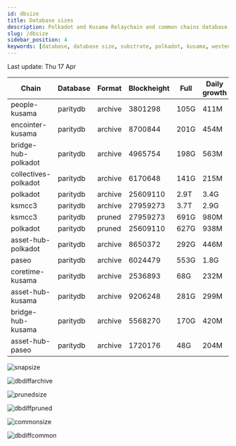 ```yaml
---
id: dbsize
title: Database sizes
description: Polkadot and Kusama Relaychain and common chains database sizes
slug: /dbsize
sidebar_position: 4
keywords: [database, database size, substrate, polkadot, kusama, westend]
---
```



Last update: Thu 17 Apr

| Chain    | Database   | Format | Blockheight | Full         | Daily growth |
| ------------------------| ----------- | -------- | ------- | ---------- | ----- | 
| people-kusama | paritydb | archive | 3801298 | 105G | 411M |
| encointer-kusama | paritydb | archive | 8700844 | 201G | 454M |
| bridge-hub-polkadot | paritydb | archive | 4965754 | 198G | 563M |
| collectives-polkadot | paritydb | archive | 6170648 | 141G | 215M |
| polkadot | paritydb | archive | 25609110 | 2.9T | 3.4G |
| ksmcc3 | paritydb | archive | 27959273 | 3.7T | 2.9G |
| ksmcc3 | paritydb | pruned | 27959273 | 691G | 980M |
| polkadot | paritydb | pruned | 25609110 | 627G | 938M |
| asset-hub-polkadot | paritydb | archive | 8650372 | 292G | 446M |
| paseo | paritydb | archive | 6024479 | 553G | 1.8G |
| coretime-kusama | paritydb | archive | 2536893 | 68G | 232M |
| asset-hub-kusama | paritydb | archive | 9206248 | 281G | 299M |
| bridge-hub-kusama | paritydb | archive | 5568270 | 170G | 420M |
| asset-hub-paseo | paritydb | archive | 1720176 | 48G | 204M |

![snapsize](/img/archivesize.png)

![dbdiffarchive](/img/dbdiffrelay.png)

![prunedsize](/img/prunedsize.png)

![dbdiffpruned](/img/dbdiffpruned.png)

![commonsize](/img/commonsize.png)

![dbdiffcommon](/img/dbdiffcommon.png)
